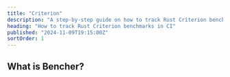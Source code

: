 ```yaml
---
title: "Criterion"
description: "A step-by-step guide on how to track Rust Criterion benchmarks in CI"
heading: "How to track Rust Criterion benchmarks in CI"
published: "2024-11-09T19:15:00Z"
sortOrder: 1
---
```



<Intro />

## What is Bencher?

<BencherIntro />

<StepsForBencherCloud
  adapter="rust_criterion"
  url="/docs/explanation/adapters/#-rust-criterion"
/>

<StepsForBencherSelfHosted
  adapter="rust_criterion"
  url="/docs/explanation/adapters/#-rust-criterion"
/>

<RustCriterion />

<br />

<CallToAction />
